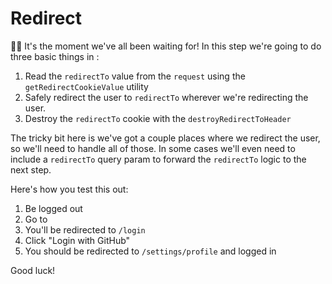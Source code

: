 # Redirect

👨‍💼 It's the moment we've all been waiting for! In this step we're going to do
three basic things
in <InlineFile file="app/routes/_auth+/auth.$provider.callback.ts" />:

1. Read the `redirectTo` value from the `request` using the
   `getRedirectCookieValue` utility
1. Safely redirect the user to `redirectTo` wherever we're redirecting the user.
1. Destroy the `redirectTo` cookie with the `destroyRedirectToHeader`

The tricky bit here is we've got a couple places where we redirect the user, so
we'll need to handle all of those. In some cases we'll even need to include a
`redirectTo` query param to forward the `redirectTo` logic to the next step.

Here's how you test this out:

1. Be logged out
1. Go to <LinkToApp to="/settings/profile" />
1. You'll be redirected to `/login`
1. Click "Login with GitHub"
1. You should be redirected to `/settings/profile` and logged in

Good luck!
